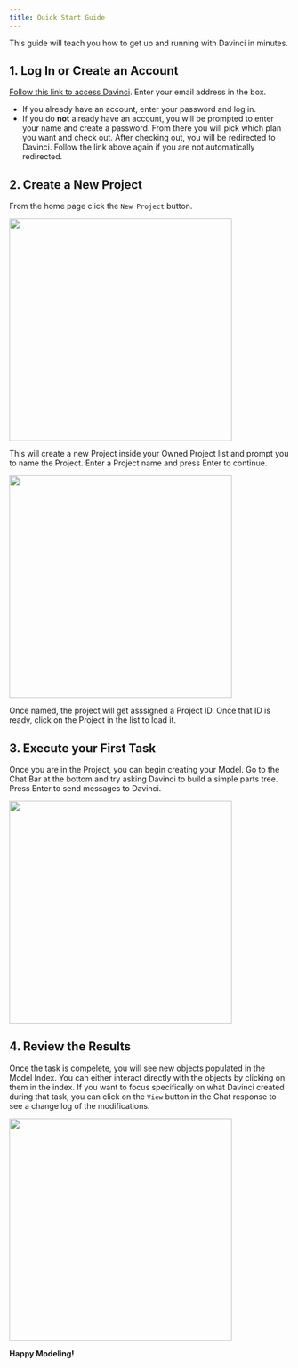 ```yaml
---
title: Quick Start Guide
---
```

This guide will teach you how to get up and running with Davinci in minutes.

## 1. Log In or Create an Account
[Follow this link to access Davinci](https://davinci-app.com/app). Enter your email address in the box. 
- If you already have an account, enter your password and log in. 
- If you do **not** already have an account, you will be prompted to enter your name and create a password. From there you will pick which plan you want and check out. After checking out, you will be redirected to Davinci. Follow the link above again if you are not automatically redirected.

## 2. Create a New Project
From the home page click the `New Project` button.

<img height="400" noZoom src="/images/home_start_click.jpg" /> 

 This will create a new Project inside your Owned Project list and prompt you to name the Project. Enter a Project name and press Enter to continue.
 
<img height="400" src="/images/home_project_def.jpg" /> 

 Once named, the project will get asssigned a Project ID. Once that ID is ready, click on the Project in the list to load it.



## 3. Execute your First Task
Once you are in the Project, you can begin creating your Model. Go to the Chat Bar at the bottom and try asking Davinci to build a simple parts tree. Press Enter to send messages to Davinci.

<img height="400" src="/images/chat_input_example.jpg" /> 

## 4. Review the Results
Once the task is compelete, you will see new objects populated in the Model Index. You can either interact directly with the objects by clicking on them in the index. If you want to focus specifically on what Davinci created during that task, you can click on the `View` button in the Chat response to see a change log of the modifications. 

<img height="400" src="/images/chat_example.jpg" /> 

**Happy Modeling!**
